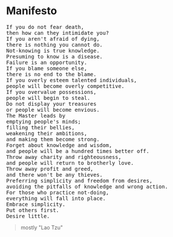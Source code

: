 # Manifesto

<pre>
If you do not fear death,
then how can they intimidate you?
If you aren't afraid of dying,
there is nothing you cannot do.
Not-knowing is true knowledge.
Presuming to know is a disease.
Failure is an opportunity.
If you blame someone else,
there is no end to the blame.
If you overly esteem talented individuals,
people will become overly competitive.
If you overvalue possessions,
people will begin to steal.
Do not display your treasures
or people will become envious.
The Master leads by
emptying people's minds;
filling their bellies,
weakening their ambitions,
and making them become strong.
Forget about knowledge and wisdom,
and people will be a hundred times better off.
Throw away charity and righteousness,
and people will return to brotherly love.
Throw away profit and greed,
and there won't be any thieves.
Preferring simplicity and freedom from desires,
avoiding the pitfalls of knowledge and wrong action.
For those who practice not-doing,
everything will fall into place.
Embrace simplicity.
Put others first.
Desire little.
</pre>
> mostly "Lao Tzu"

